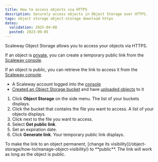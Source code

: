 ```yaml
---
title: How to access objects via HTTPS
description: Securely access objects in Object Storage over HTTPS.
tags: object storage object-storage download https
dates:
  validation: 2025-04-08
  posted: 2023-09-05
---
```



Scaleway Object Storage allows you to access your objects via HTTPS.

If an object is [private](/object-storage/how-to/manage-object-visibility/), you can create a temporary public link from the [Scaleway console](https://account.scaleway.com/?service=elements).

If an object is public, you can retrieve the link to access it from the [Scaleway console](https://account.scaleway.com/?service=elements).

<Requirements />

- A Scaleway account logged into the [console](https://account.scaleway.com/?service=elements)
- [Created an Object Storage bucket](/object-storage/how-to/create-a-bucket/) and have [uploaded objects](/object-storage/how-to/upload-files-into-a-bucket/) to it

1. Click **Object Storage** on the side menu. The list of your buckets displays.
2. Click the bucket that contains the file you want to access. A list of your objects displays.
3. Click <Icon name="more" /> next to the file you want to access.
4. Select **Get public link**.
5. Set an expiration date.
6. Click **Generate link**. Your temporary public link displays.

<Message type="note">
  To make the link to an object permanent, [change its visibility](/object-storage/how-to/manage-object-visibility/) to **public**. The link will work as long as the object is public.
</Message>
